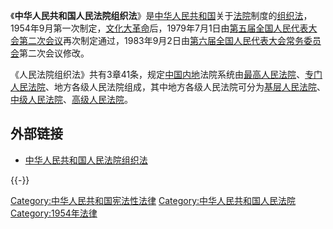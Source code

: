 《'''中华人民共和国人民法院组织法'''》是[[中华人民共和国|中华人民共和国]]关于[[法院|法院]]制度的[[组织法|组织法]]，1954年9月第一次制定，[[文化大革命|文化大革命]]后，1979年7月1日由[[第五届全国人民代表大会第二次会议|第五届全国人民代表大会第二次会议]]再次制定通过，1983年9月2日由[[第六届全国人民代表大会常务委员会|第六届全国人民代表大会常务委员会]]第二次会议修改。

《人民法院组织法》共有3章41条，规定[[中国内地|中国内地]]法院系统由[[中华人民共和国最高人民法院|最高人民法院]]、[[专门人民法院|专门人民法院]]、地方各级人民法院组成，其中地方各级人民法院可分为[[基层人民法院|基层人民法院]]、[[中级人民法院|中级人民法院]]、[[高级人民法院|高级人民法院]]。

== 外部链接 ==
{{Wikisource}}
* [http://www.court.gov.cn/jianshe-xiangqing-962.html 中华人民共和国人民法院组织法]{{Wayback|url=http://www.court.gov.cn/jianshe-xiangqing-962.html |date=20201104163800 }}

{{-}}
{{中华人民共和国法院}}

[[Category:中华人民共和国宪法性法律|Category:中华人民共和国宪法性法律]]
[[Category:中华人民共和国人民法院|Category:中华人民共和国人民法院]]
[[Category:1954年法律|Category:1954年法律]]